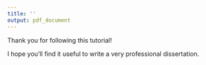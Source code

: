 ```yaml
---
title: ''
output: pdf_document
---
```


\section*{Acknowledgements}

Thank you for following this tutorial! 

I hope you'll find it useful to write a very professional dissertation. 
